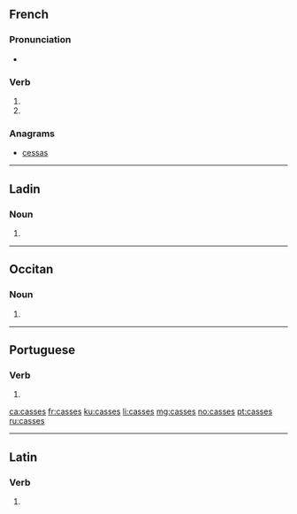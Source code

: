 ==French==

===Pronunciation===
* {{rhymes|as|lang=fr}}

===Verb===
{{fr-verb-form}}

# {{inflection of|casser||2|s|pres|indc|lang=fr}}
# {{inflection of|casser||2|s|pres|subj|lang=fr}}

===Anagrams===
* [[cessas#French|cessas]]

----

==Ladin==

===Noun===
{{head|lld|noun plural form}}

# {{plural of|cassa|lang=lld}}

----

==Occitan==

===Noun===
{{head|oc|noun plural form}}

# {{plural of|casse|lang=oc}}

----

==Portuguese==

===Verb===
{{pt-verb-form}}

# {{pt-verb-form-of|cassar}}

[[ca:casses]]
[[fr:casses]]
[[ku:casses]]
[[li:casses]]
[[mg:casses]]
[[no:casses]]
[[pt:casses]]
[[ru:casses]]

----
==Latin==

===Verb===
{{la-verb-form|cassēs}}

# {{conjugation of|cassō||2|s|pres|act|sub|lang=la}}
{{rfc-auto}}
